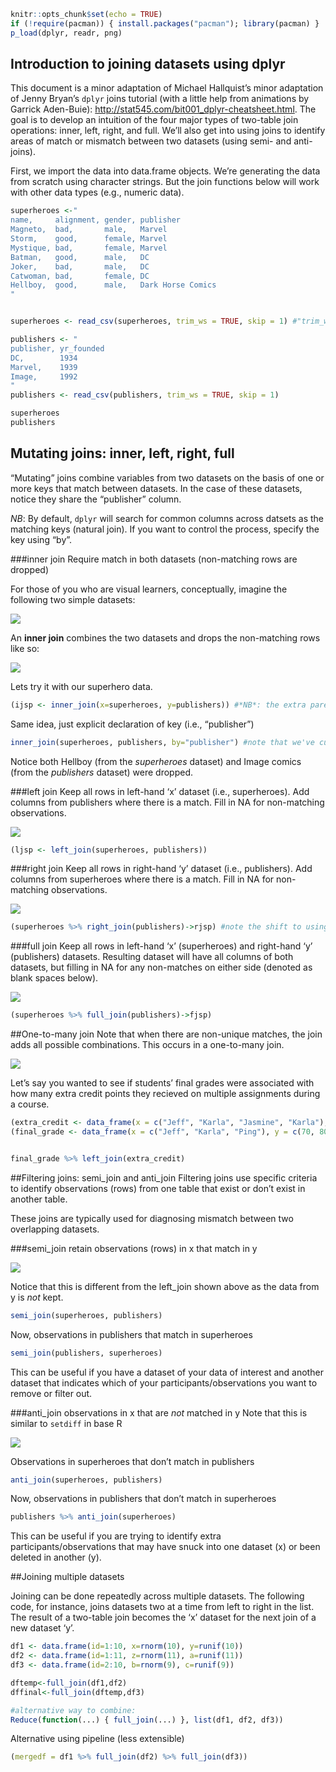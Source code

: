 ```r
knitr::opts_chunk$set(echo = TRUE)
if (!require(pacman)) { install.packages("pacman"); library(pacman) }
p_load(dplyr, readr, png)

```
## Introduction to joining datasets using dplyr

This document is a minor adaptation of Michael Hallquist's minor adaptation of Jenny Bryan's `dplyr` joins tutorial (with a little help from animations by Garrick Aden-Buie): <http://stat545.com/bit001_dplyr-cheatsheet.html>. The goal is to develop an intuition of the four major types of two-table join operations: inner, left, right, and full.  We'll also get into using joins to identify areas of match or mismatch between two datasets (using semi- and anti-joins).

First, we import the data into data.frame objects. We're generating the data from scratch using character strings. But the join functions below will work with other data types (e.g., numeric data).

```r

superheroes <-"
name,     alignment, gender, publisher
Magneto,  bad,       male,   Marvel
Storm,    good,      female, Marvel
Mystique, bad,       female, Marvel
Batman,   good,      male,   DC
Joker,    bad,       male,   DC
Catwoman, bad,       female, DC
Hellboy,  good,      male,   Dark Horse Comics
"


superheroes <- read_csv(superheroes, trim_ws = TRUE, skip = 1) #"trim_ws" eliminates extra spaces in dataset; #skip=1 tells R not to read in the first line of data as data (instead leaving it as column names) 

publishers <- "
publisher, yr_founded
DC,        1934
Marvel,    1939
Image,     1992
"
publishers <- read_csv(publishers, trim_ws = TRUE, skip = 1)

superheroes
publishers

```

## Mutating joins: inner, left, right, full

"Mutating" joins combine variables from two datasets on the basis of one or more keys that match between datasets.  In the case of these datasets, notice they share the "publisher" column.

*NB*: By default, `dplyr` will search for common columns across datsets as the matching
keys (natural join). If you want to control the process, specify the key using "by".

###inner join
Require match in both datasets (non-matching rows are dropped)

For those of you who are visual learners, conceptually, imagine the following two simple datasets:

![](../img/original-dfs.png)

An **inner join** combines the two datasets and drops the non-matching rows like so: 

![](../img/inner-join.gif)

Lets try it with our superhero data.
```r
(ijsp <- inner_join(x=superheroes, y=publishers)) #*NB*: the extra parentheses enclosing the line of code tell R to both save the new dataframe as ijsp AND to print the result simultaneously

```

Same idea, just explicit declaration of key (i.e., "publisher")
```r
inner_join(superheroes, publishers, by="publisher") #note that we've cut the x=, y= as this isn't necessary to specify
```
Notice both Hellboy (from the *superheroes* dataset) and Image comics (from the *publishers* dataset) were dropped. 


###left join
Keep all rows in left-hand 'x' dataset (i.e., superheroes). Add columns from publishers where
there is a match. Fill in NA for non-matching observations.

![](../img/left-join.gif)

```r
(ljsp <- left_join(superheroes, publishers))
```

###right join
Keep all rows in right-hand 'y' dataset (i.e., publishers). Add columns from superheroes where
there is a match. Fill in NA for non-matching observations.

![](../img/right-join.gif)

```r
(superheroes %>% right_join(publishers)->rjsp) #note the shift to using dplyr piping; just another way to do this code
```

###full join
Keep all rows in left-hand 'x' (superheroes) and right-hand 'y' (publishers) datasets. 
Resulting dataset will have all columns of both datasets, but filling in
NA for any non-matches on either side (denoted as blank spaces below).

![](../img/full-join.gif)

```r
(superheroes %>% full_join(publishers)->fjsp)
```

##One-to-many join
Note that when there are non-unique matches, the join adds all possible combinations.
This occurs in a one-to-many join.

![](../img/left-join-extra.gif)

Let's say you wanted to see if students' final grades were associated with how many extra credit points they recieved on multiple assignments during a course. 

```r
(extra_credit <- data_frame(x = c("Jeff", "Karla", "Jasmine", "Karla"), z = c(2, 5, 4, 4)))
(final_grade <- data_frame(x = c("Jeff", "Karla", "Ping"), y = c(70, 80, 92)))


final_grade %>% left_join(extra_credit)
```

##Filtering joins: semi_join and anti_join
Filtering joins use specific criteria to identify observations (rows) from one table that exist or don't exist in another table.

These joins are typically used for diagnosing mismatch between two overlapping datasets.

###semi_join
retain observations (rows) in x that match in y

![](../img/semi-join.gif)

Notice that this is different from the left_join shown above as the data from y is *not* kept.

```r
semi_join(superheroes, publishers)
```

Now, observations in publishers that match in superheroes
```r
semi_join(publishers, superheroes)
```

This can be useful if you have a dataset of your data of interest and another dataset that indicates which of your participants/observations you want to remove or filter out. 

###anti_join
observations in x that are *not* matched in y
Note that this is similar to `setdiff` in base R

![](../img/anti-join.gif)

Observations in superheroes that don't match in publishers
```r
anti_join(superheroes, publishers)
```

Now, observations in publishers that don't match in superheroes
```r
publishers %>% anti_join(superheroes)
```

This can be useful if you are trying to identify extra participants/observations that may have snuck into one dataset (x) or been deleted in another (y).

##Joining multiple datasets

Joining can be done repeatedly across multiple datasets.  The following code, for instance, joins datasets two at a time from left to right in the list. The result of a two-table join becomes the 'x' dataset for the next join of a new dataset 'y'.

```r
df1 <- data.frame(id=1:10, x=rnorm(10), y=runif(10))
df2 <- data.frame(id=1:11, z=rnorm(11), a=runif(11))
df3 <- data.frame(id=2:10, b=rnorm(9), c=runif(9))

dftemp<-full_join(df1,df2)
dffinal<-full_join(dftemp,df3)

#alternative way to combine:
Reduce(function(...) { full_join(...) }, list(df1, df2, df3))
```

Alternative using pipeline (less extensible)
```r
(mergedf = df1 %>% full_join(df2) %>% full_join(df3))
```